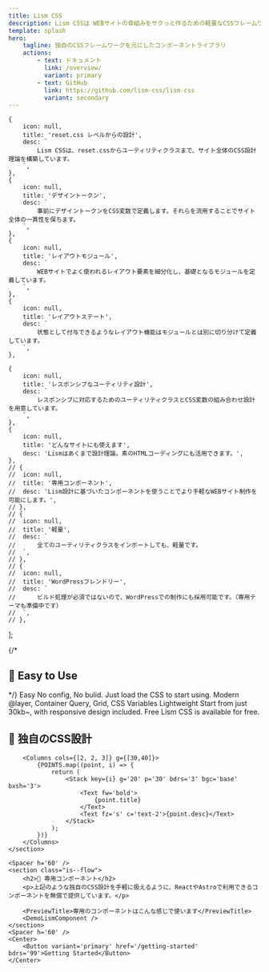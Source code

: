 ```yaml
---
title: Lism CSS
description: Lism CSSは WEBサイトの骨組みをサクっと作るための軽量なCSSフレームワークです。
template: splash
hero:
    tagline: 独自のCSSフレームワークを元にしたコンポーネントライブラリ
    actions:
        - text: ドキュメント
          link: /overview/
          variant: primary
        - text: GitHub
          link: https://github.com/lism-css/lism-css
          variant: secondary
---
```



	{
		icon: null,
		title: 'reset.css レベルからの設計',
		desc: `
			Lism CSSは、reset.cssからユーティリティクラスまで、サイト全体のCSS設計理論を構築しています。
		`,
	},
	{
		icon: null,
		title: 'デザイントークン',
		desc: `
			事前にデザイントークンをCSS変数で定義します。それらを流用することでサイト全体の一貫性を保ちます。
		`,
	},
	{
		icon: null,
		title: 'レイアウトモジュール',
		desc: `
			WEBサイトでよく使われるレイアウト要素を細分化し、基礎となるモジュールを定義しています。
		`,
	},
	{
		icon: null,
		title: 'レイアウトステート',
		desc: `
			状態として付与できるようなレイアウト機能はモジュールとは別に切り分けて定義しています。
		`,
	},

	{
		icon: null,
		title: 'レスポンシブなユーティリティ設計',
		desc: `
			レスポンシブに対応するためのユーティリティクラスとCSS変数の組み合わせ設計を用意しています。
		`,
	},
	{
		icon: null,
		title: 'どんなサイトにも使えます',
		desc: 'Lismはあくまで設計理論。素のHTMLコーディングにも活用できます。',
	},
	// {
	// 	icon: null,
	// 	title: '専用コンポーネント',
	// 	desc: 'Lism設計に基づいたコンポーネントを使うことでより手軽なWEBサイト制作を可能にします。',
	// },
	// {
	// 	icon: null,
	// 	title: '軽量',
	// 	desc: `
	// 		全てのユーティリティクラスをインポートしても、軽量です。
	// 	`,
	// },
	// {
	// 	icon: null,
	// 	title: 'WordPressフレンドリー',
	// 	desc: `
	// 		ビルド処理が必須ではないので、WordPressでの制作にも採用可能です。（専用テーマも準備中です）
	// 	`,
	// },
];

<Container>
	<section class="section-01 is--flow re--sh">
		{/* <h2>🎨 Easy to Use</h2> */}
		<Spacer h='40' />
		<Columns cols={[1, 2]} g={[40]} lh='xs'>
			<Stack g='5' py='40' px='50' bdrs='99' bgc='base' bxsh='3' bd bdc='blue'>
				<Text fz='xl' fw='bold'>Easy</Text>
				<Text c='text-2'>No config, No bulid. Just load the CSS to start using.</Text>
			</Stack>
			<Stack g='5' py='40' px='50' bdrs='99' bgc='base' bxsh='3' bd bdc='purple'>
				<Text fz='xl' fw='bold'>Modern</Text>
				<Text c='text-2'>@layer, Container Query, Grid, CSS Variables</Text>
			</Stack>
			<Stack g='5' py='40' px='50' bdrs='99' bgc='base' bxsh='3' bd bdc='pink'>
				<Text fz='xl' fw='bold'>Lightweight</Text>
				<Text c='text-2'>Start from just 30kb~, with responsive design included.</Text>
			</Stack>
			<Stack g='5' py='40' px='50' bdrs='99' bgc='base' bxsh='3' bd bdc='green'>
				<Text fz='xl' fw='bold'>Free</Text>
				<Text c='text-2'>Lism CSS is available for free.</Text>
			</Stack>
		</Columns>
	</section>
	<Spacer h='70' />
	<section class="section-01 is--flow re--sh">
		<h2>🎨 独自のCSS設計</h2>

		<Columns cols={[2, 2, 3]} g={[30,40]}>
			{POINTS.map((point, i) => {
				return (
					<Stack key={i} g='20' p='30' bdrs='3' bgc='base' bxsh='3'>
						<Text fw='bold'>
							{point.title}
						</Text>
						<Text fz='s' c='text-2'>{point.desc}</Text>
					</Stack>
				);
			})}
		</Columns>
	</section>

	<Spacer h='60' />
	<section class="is--flow">
		<h2>🧰 専用コンポーネント</h2>
		<p>上記のような独自のCSS設計を手軽に扱えるように、ReactやAstroで利用できるコンポーネントを無償で提供しています。</p>

		<PreviewTitle>専用のコンポーネントはこんな感じで使います</PreviewTitle>
		<DemoLismComponent />
	</section>
	<Spacer h='60' />
	<Center>
		<Button variant='primary' href='/getting-started' bdrs='99'>Getting Started</Button>
	</Center>
</Container>
